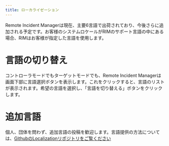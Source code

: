 ```yaml
---
title: ローカライゼーション
---
```


Remote Incident Managerは現在、主要6言語で出荷されており、今後さらに追加される予定です。お客様のシステムロケールがRIMのサポート言語の中にある場合、RIMはお客様が指定した言語を使用します。

# 言語の切り替え

コントローラモードでもターゲットモードでも、Remote Incident Managerは画面下部に言語選択ボタンを表示します。これをクリックすると、言語のリストが表示されます。希望の言語を選択し、「言語を切り替える」ボタンをクリックします。

# 追加言語

個人、団体を問わず、追加言語の投稿を歓迎します。言語提供の方法については、[GithubのLocalizationリポジトリをご覧ください](https://github.com/PneumaSolutions/rim-localization)
